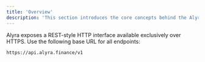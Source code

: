 ```yaml
---
title: 'Overview'
description: 'This section introduces the core concepts behind the Alyra API'
---
```


Alyra exposes a REST-style HTTP interface available exclusively over HTTPS.
Use the following base URL for all endpoints:


```
https://api.alyra.finance/v1
```
